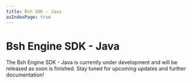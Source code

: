 ```yaml
---
title: Bsh SDK - Java
asIndexPage: true
---
```


# Bsh Engine SDK - Java

<Callout type='info'>
    The Bsh Engine SDK - Java is currently under development and will be released as soon is finished. Stay tuned for upcoming updates and further documentation!
</Callout>
